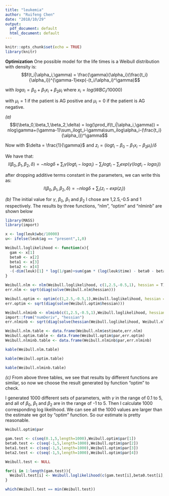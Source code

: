 ```yaml
---
title: "leukemia"
author: "Ruifeng Chen"
date: "2018/10/29"
output:
  pdf_document: default
  html_document: default
---
```


```r
knitr::opts_chunk$set(echo = TRUE)
library(knitr)
```

**Optimization**
One possible model for the life times is a Weibull distribution with density is:
$$f(t_i|\alpha_i,\gamma) = \frac{\gamma}{\alpha_i}(\frac{t_i}{\alpha_i})^{\gamma-1}exp(-(t_i/\alpha_i)^\gamma)$$

with $log\alpha_i = \beta_0+\beta_1x_i+\beta_2\mu_i$ where $x_i = log(WBC_i/10000)$

with $\mu_i = 1$ if the patient is AG positive and $\mu_i = 0$ if the patient is AG negative.

*(a)*
$$l(\beta_0,\beta_1,\beta_2,\delta) = log(\prod_if(t_i|\alpha_i,\gamma)) = nlog\gamma+(\gamma-1)\sum_ilogt_i-\gamma\sum_ilog\alpha_i-(\frac{t_i}{\alpha_i})^\gamma$$

Now with $\delta = \frac{1}{\gamma}$ and $z_i = (logt_i-\beta_0-\beta_1x_i-\beta_2\mu_i)/\delta$

We have that:
$$l(\beta_0,\beta_1,\beta_2,\delta) = -nlog\delta+\sum_i\gamma(logt_i-log\alpha_i)-\sum_ilogt_i-\sum_iexp(\gamma(logt_i-log\alpha_i))$$

after dropping additive terms constant in the parameters, we can write this as:
$$l(\beta_0,\beta_1,\beta_2,\delta) = -nlog\delta+\sum_i(z_i-exp(z_i))$$

*(b)*
The initial value for $\gamma$, $\beta_0$, $\beta_1$ and $\beta_2$ I chose are 1,2.5,-0.5 and 1 respectively. The results by three functions, "nlm", "optim" and "nlminb" are shown below
```r
library(MASS)
library(import)

x <- log(leuk$wbc/10000)
u<- ifelse(leuk$ag == "present",1,0)

Weibull.loglikelihood <- function(x){
  gam <- x[1]
  beta0 <- x[2]
  beta1 <- x[3]
  beta2 <- x[4]
  -(-dim(leuk)[1] * log(1/gam)+sum(gam * (log(leuk$time) - beta0 - beta1 * x - beta2 * u) - exp(gam * (log(leuk$time) - beta0 - beta1 * x - beta2 * u))))
}

Weibull.nlm <- nlm(Weibull.loglikelihood, c(1,2.5,-0.5,1), hessian = T)
err.nlm <- sqrt(diag(solve(Weibull.nlm$hessian)))

Weibull.optim <- optim(c(1,2.5,-0.5,1),Weibull.loglikelihood, hessian = T, method = "Nelder-Mead")
err.optim <- sqrt(diag(solve(Weibull.optim$hessian)))

Weibull.nlminb <- nlminb(c(1,2.5,-0.5,1),Weibull.loglikelihood, hessian = c(1,2.5,-0.5,1))
import::from("numDeriv", "hessian")
err.nlminb <- sqrt(diag(solve(hessian(Weibull.loglikelihood, Weibull.nlminb$par))))

Weibull.nlm.table <- data.frame(Weibull.nlm$estimate,err.nlm)
Weibull.optim.table <- data.frame(Weibull.optim$par,err.optim)
Weibull.nlminb.table <- data.frame(Weibull.nlminb$par,err.nlminb)

kable(Weibull.nlm.table)

kable(Weibull.optim.table)

kable(Weibull.nlminb.table)
```

*(c)*
From above three tables, we see that results by different functions are similar, so now we choose the result generated by function "optim" to check.

I generated 1000 different sets of parameters, with $\gamma$ in the range of 0.1 to 5, and all of $\beta_0$, $\beta_1$ and $\beta_2$ are in the range of -1 to 5. Then I calculate 1000 corresponding log likelihood. We can see all the 1000 values are larger than the estimate we got by "optim" function. So our estimate is pretty reasonable.
```r
Weibull.optim$par

gam.test <- c(seq(0.1,5,length=1000),Weibull.optim$par[1])
beta0.test <- c(seq(-1,5,length=1000),Weibull.optim$par[2])
beta1.test <- c(seq(-1,5,length=1000),Weibull.optim$par[3])
beta2.test <- c(seq(-1,5,length=1000),Weibull.optim$par[4])

Weibull.test <- NULL

for(i in 1:length(gam.test)){
  Weibull.test[i] <- Weibull.loglikelihood(c(gam.test[i],beta0.test[i],beta1.test[i],beta2.test[i]))
}

which(Weibull.test == min(Weibull.test))
```

